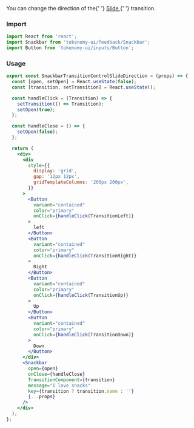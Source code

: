 
<Title>Transition control slide direction snackbars</Title>
<Subtitle>
  You can change the direction of the{' '}
  <a target="_blank" href="https://v4.mui.com/components/transitions/#slide">
    Slide
  </a>{' '}
  transition.
</Subtitle>

### Import

```jsx
import React from 'react';
import Snackbar from 'tokenomy-ui/feedback/Snackbar';
import Button from 'tokenomy-ui/inputs/Button';
```

### Usage

<SnackbarTransitionControlSlideDirection />

```jsx
export const SnackbarTransitionControlSlideDirection = (props) => {
  const [open, setOpen] = React.useState(false);
  const [transition, setTransition] = React.useState();

  const handleClick = (Transition) => {
    setTransition(() => Transition);
    setOpen(true);
  };

  const handleClose = () => {
    setOpen(false);
  };

  return (
    <div>
      <div
        style={{
          display: 'grid',
          gap: '12px 12px',
          gridTemplateColumns: '200px 200px',
        }}
      >
        <Button
          variant="contained"
          color="primary"
          onClick={handleClick(TransitionLeft)}
        >
          left
        </Button>
        <Button
          variant="contained"
          color="primary"
          onClick={handleClick(TransitionRight)}
        >
          Right
        </Button>
        <Button
          variant="contained"
          color="primary"
          onClick={handleClick(TransitionUp)}
        >
          Up
        </Button>
        <Button
          variant="contained"
          color="primary"
          onClick={handleClick(TransitionDown)}
        >
          Down
        </Button>
      </div>
      <Snackbar
        open={open}
        onClose={handleClose}
        TransitionComponent={transition}
        message="I love snacks"
        key={transition ? transition.name : ''}
        {...props}
      />
    </div>
  );
};
```
